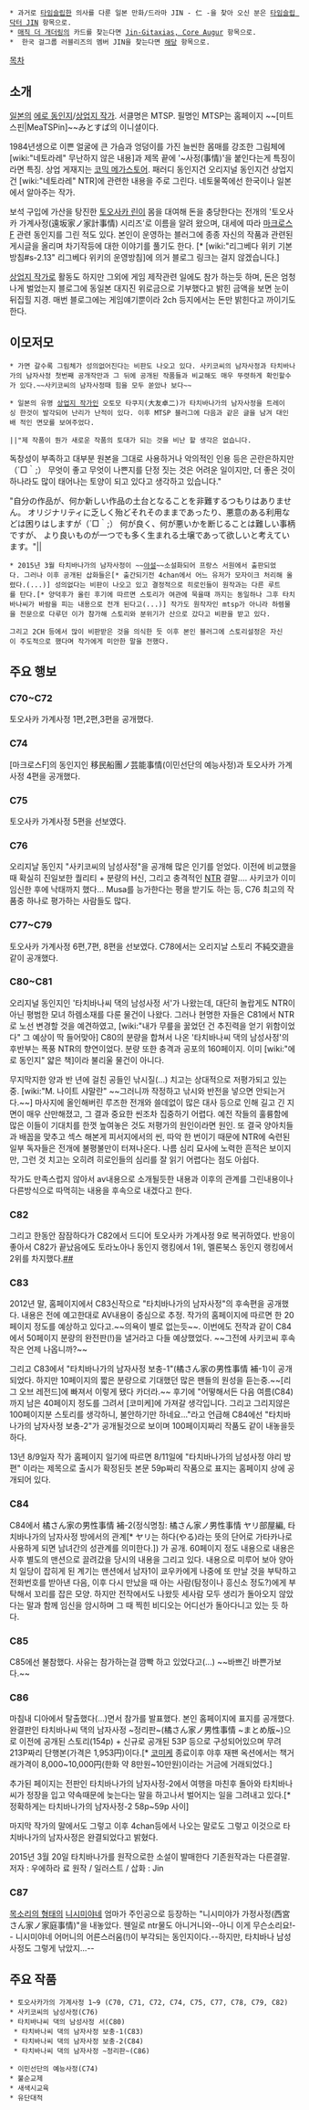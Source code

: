  * 과거로 [[타임슬립]]한 의사를 다룬 일본 만화/드라마 JIN - 仁 -을 찾아 오신 분은 [[타임슬립 닥터 JIN]] 항목으로.
 * [[매직 더 개더링]]의 카드를 찾는다면 [[Jin-Gitaxias, Core Augur]] 항목으로.
 *  한국 걸그룹 러블리즈의 멤버 JIN을 찾는다면 [[JIN(러블리즈)|해당]] 항목으로.
[[목차]]
== 소개 ==
[[일본]]의 [[에로 동인지]]/[[상업지 작가]]. 서클명은 MTSP. 필명인 MTSP는 홈페이지 ~~[미트스핀|MeaTSPin]~~みとすぱ의 이니셜이다. 

1984년생으로 이쁜 얼굴에 큰 가슴과 엉덩이를 가진 늘씬한 몸매를 강조한 그림체에 [wiki:"네토라레" 무난하지 않은 내용]과 제목 끝에 '~사정(事情)'을 붙인다는게 특징이라면 특징. 상업 게재지는 [[코믹 메가스토어]]. 패러디 동인지건 오리지널 동인지건 상업지건 [wiki:"네토라레" NTR]에 관련한 내용을 주로 그린다. 네토물쪽에선 한국이나 일본에서 알아주는 작가. 

보석 구입에 가산을 탕진한 [[토오사카 린]]이 몸을 대여해 돈을 충당한다는 전개의 '토오사카 가계사정(遠坂家ノ家計事情) 시리즈'로 이름을 알려 왔으며, 대세에 따라 [[마크로스F]] 관련 동인지를 그린 적도 있다. 본인이 운영하는 블러그에 종종 자신의 작품과 관련된 게시글을 올리며 차기작등에 대한 이야기를 풀기도 한다. [*  [wiki:"리그베다 위키 기본방침#s-2.13" 리그베다 위키의 운영방침]에 의거 블로그 링크는 걸지 않겠습니다.]

[[상업지 작가]]로 활동도 하지만 그외에 게임 제작관련 일에도 참가 하는듯 하며, 돈은 엄청나게 벌었는지 블로그에 동일본 대지진 위로금으로 기부했다고 밝힌 금액을 보면 눈이 뒤집힐 지경. 매번 블로그에는 게임얘기뿐이라 2ch 등지에서는 돈만 밝힌다고 까이기도 한다.

== 이모저모 ==
 * 가면 갈수록 그림체가 성의없어진다는 비판도 나오고 있다. 사키코씨의 남자사정과 타치바나가의 남자사정 첫번째 공개작만과 그 뒤에 공개된 작품들과 비교해도 매우 뚜렷하게 확인할수가 있다.~~사키코씨의 남자사정때 힘을 모두 쏟았나 보다~~

 * 일본의 유명 [[상업지 작가]]인 오토모 타쿠지(大友卓二)가 타치바나가의 남자사정을 트레이싱 한것이 발각되어 난리가 난적이 있다. 이후 MTSP 블러그에 다음과 같은 글을 남겨 대인배 적인 면모를 보여주었다.

 ||"제 작품이 뭔가 새로운 작품의 토대가 되는 것을 비난 할 생각은 없습니다.
독창성이 부족하고 대부분 원본을 그대로 사용하거나 악의적인 인용 등은 곤란은하지만（´□｀;）
무엇이 좋고 무엇이 나쁜지를 단정 짓는 것은 어려운 일이지만,
더 좋은 것이 하나라도 많이 태어나는 토양이 되고 있다고 생각하고 있습니다."

"自分の作品が、何か新しい作品の土台となることを非難するつもりはありません。
オリジナリティに乏しく殆どそれそのままであったり、悪意のある利用などは困りはしますが（´□｀;）
何が良く、何が悪いかを断じることは難しい事柄ですが、
より良いものが一つでも多く生まれる土壌であって欲しいと考えています。"||

 * 2015년 3월 타치바나가의 남자사정이 ~~[[야설]]~~소설화되어 프랑스 서원에서 출판되었다. 그러나 이후 공개된 삽화들은[* 출간되기전 4chan에서 어느 유저가 모자이크 처리해 올렸다.(...)] 성의없다는 비판이 나오고 있고 결정적으로 히로인들이 원작과는 다른 루트를 탄다.[* 양덕후가 올린 후기에 따르면 스토리가 여관에 묵을때 까지는 동일하나 그후 타치바나씨가 바람을 피는 내용으로 전개 된다고(...)] 작가도 원작자인 mtsp가 아니라 하렘물을 전문으로 다루던 이가 참가해 스토리와 분위기가 산으로 갔다고 비판을 받고 있다.

 그리고 2CH 등에서 많이 비판받은 것을 의식한 듯 이후 본인 블러그에 스토리설정은 자신이 주도적으로 했다며 작가에게 미안한 말을 전했다.
== 주요 행보 ==
=== C70~C72 ===
토오사카 가계사정 1편,2편,3편을 공개했다.

=== C74 ===
[마크로스F]의 동인지인 移民船團ノ芸能事情(이민선단의 예능사정)과 토오사카 가계사정 4편을 공개했다. 

=== C75 ===
토오사카 가계사정 5편을 선보였다.

=== C76 ===
오리지날 동인지 "사키코씨의 남성사정"을 공개해 많은 인기를 얻었다. 이전에 비교했을 때 확실히 진일보한 퀄리티 + 분량의 H신, 그리고 충격적인 [[NTR]] 결말.... 사키코가 이미 임신한 후에 낙태까지 했다... Musa를 능가한다는 평을 받기도 하는 등, C76 최고의 작품중 하나로 평가하는 사람들도 많다.

=== C77~C79 ===
토오사카 가계사정 6편,7편, 8편을 선보였다. C78에서는 오리지날 스토리 不純交遊을 같이 공개했다.

=== C80~C81 ===
오리지널 동인지인 '타치바나씨 댁의 남성사정 서'가 나왔는데, 대단히 놀랍게도 NTR이 아닌 평범한 모녀 하렘소재를 다룬 물건이 나왔다. 그러나 현명한 자들은 C81에서 NTR로 노선 변경할 것을 예견하였고, [wiki:"내가 무릎을 꿇었던 건 추진력을 얻기 위함이었다" 그 예상이 딱 들어맞아] C80의 분량을 합쳐서 나온 '타치바나씨 댁의 남성사정'의 후반부는 폭풍 NTR의 향연이었다. 분량 또한 충격과 공포의 160페이지. 이미 [wiki:"에로 동인지" 얇은 책]이라 불리울 물건이 아니다.

무지막지한 양과 반 년에 걸친 공들인 낚시질(...) 치고는 상대적으로 저평가되고 있는 중. [wiki:"M. 나이트 샤말란" ~~그러니까 작정하고 낚시와 반전을 넣으면 안되는거다.~~] 마사지에 올인해버린 루즈한 전개와 쓸데없이 많은 대사 등으로 인해 길고 긴 지면이 매우 산만해졌고, 그 결과 중요한 씬조차 집중하기 어렵다. 예전 작들의 훌륭함에 많은 이들이 기대치를 한껏 높여놓은 것도 저평가의 원인이라면 원인. 또 결국 양아치들과 배꼽을 맞추고 섹스 해본게 피서지에서의 씬, 따악 한 번이기 때문에 NTR에 숙련된 일부 독자들은 전개에 불평불만이 터져나온다. 나름 심리 묘사에 노력한 흔적은 보이지만, 그런 것 치고는 오히려 히로인들의 심리를 잘 읽기 어렵다는 점도 아쉽다.

작가도 만족스럽지 않아서 av내용으로 소개될듯한 내용과 이후의 관계를 그린내용이나 다른방식으로 따먹히는 내용을 후속으로 내겠다고 한다. 

=== C82 ===
그리고 한동안 잠잠하다가 C82에서 드디어 토오사카 가계사정 9로 복귀하였다. 반응이 좋아서 C82가 끝났음에도 토라노아나 동인지 랭킹에서 1위, 멜론북스 동인지 랭킹에서 2위를 차지했다.[http://wildarms.egloos.com/4759711 ##]

=== C83 ===
2012년 말, 홈페이지에서 C83신작으로 "타치바나가의 남자사정"의 후속편을 공개했다. 내용은 전에 예고한대로 AV내용이 중심으로 추정. 작가의 홈페이지에 따르면 한 20페이지 정도를 예상하고 있다고.~~의욕이 별로 없는듯~~. 이번에도 전작과 같이 C84에서 50페이지 분량의 완전판(!)을 낼거라고 다들 예상했었다. ~~그전에 사키코씨 후속작은 언제 나옵니까?~~

그리고 C83에서 "타치바나가의 남자사정 보충-1"(橘さん家の男性事情 補-1)이 공개되었다. 하지만 10페이지의 짧은 분량으로 기대했던 많은 팬들의 원성을 듣는중.~~[리그 오브 레전드]에 빠져서 이렇게 됐다 카더라.~~ 후기에 "어떻해서든 다음 여름(C84)까지 남은 40페이지 정도를 그려서 [코미케]에 가져갈 생각입니다. 그리고 그리지않은 100페이지분 스토리를 생각하니, 불안하기만 하네요..."라고 언급해 C84에선 "타치바나가의 남자사정 보충-2"가 공개될것으로 보이며 100페이지짜리 작품도 같이 내놓을듯 하다.

13년 8/9일자 작가 홈페이지 일기에 따르면 8/11일에 "타치바나가의 남성사정 야리 방 편" 이라는 제목으로 출시가 확정된듯 본문 59p짜리 작품으로 표지는 홈페이지 상에 공개되어 있다.

=== C84 ===
C84에서 橘さん家の男性事情 補-2(정식명칭: 橘さん家ノ男性事情 ヤリ部屋編, 타치바나가의 남자사정 방에서의 관계[* ヤリ는 하다(やる)라는 뜻의 단어로 가타카나로 사용하게 되면 남녀간의 성관계를 의미한다.]) 가 공개. 60페이지 정도 내용으로 내용은 사후 별도의 맨션으로 끌려갔을 당시의 내용을 그리고 있다. 내용으로 미루어 보아 양아치 일당이 잡히게 된 계기는 맨션에서 남자1이 쿄우카에게 나중에 또 만날 것을 부탁하고 전화번호를 받아낸 다음, 이후 다시 만났을 때 아는 사람(탐정이나 흥신소 정도?)에게 부탁해서 꼬리를 잡은 모양. 하지만 전작에서도 나왔듯 세사람 모두 생리가 돌아오지 않았다는 말과 함께 임신을 암시하며 그 때 찍힌 비디오는 어디선가 돌아다니고 있는 듯 하다.

=== C85 ===
C85에선 불참했다. 사유는 참가하는걸 깜빡 하고 있었다고(...) ~~바쁘긴 바쁜가보다.~~

=== C86 ===
마침내 디아에서 탈출했다(…)면서 참가를 발표했다.
본인 홈페이지에 표지를 공개했다. 완결판인 타치바나씨 댁의 남자사정 ~정리판~(橘さん家ノ男性事情 ~まとめ版~)으로 이전에 공개된 스토리(154p) + 신규로 공개된 53P 등으로 구성되어있으며 무려 213P짜리 단행본(가격은 1,953円)이다.[* [[코미케]] 종료이후 야후 재팬 옥션에서는 책거래가격이 8,000~10,000円(한화 약 8만원~10만원)이라는 거금에 거래되었다.]

추가된 페이지는 전판인 타치바나가의 남자사정-2에서 여행을 마친후 돌아와 타치바나씨가 정장을 입고 약속때문에 늦는다는 말을 하고나서 벌어지는 일을 그려내고 있다.[* 정확하게는 타치바나가의 남자사정-2 58p~59p 사이]

마지막 작가의 말에서도 그렇고 이후 4chan등에서 나오는 말로도 그렇고 이것으로 타치바나가의 남자사정은 완결되었다고 밝혔다.

2015년 3월 20일 타치바나가를 원작으로한 소설이 발매한다 기존원작과는 다른결말.
저자 : 우에하라 료 원작 / 일러스트 / 삽화 : Jin
=== C87 ===
[[목소리의 형태]]의 [[니시미야 쇼코|니시미야]]네 엄마가 주인공으로 등장하는 "니시미야가 가정사정(西宮さん家ノ家庭事情)"을 내놓았다. 
웬일로 ntr물도 아니거니와--아니 이게 무슨소리요!-- 니시미야네 어머니의 어른스러움(!)이 부각되는 동인지이다.--하지만, 타치바나 남성사정도 그렇게 낚았지...-- 
== 주요 작품 ==
 * 토오사카가의 가계사정 1~9 (C70, C71, C72, C74, C75, C77, C78, C79, C82) 
 * 사키코씨의 남성사정(C76)
 * 타치바나씨 댁의 남성사정 서(C80)
  * 타치바나씨 댁의 남자사정 보충-1(C83)
  * 타치바나씨 댁의 남자사정 보충-2(C84)
  * 타치바나씨 댁의 남자사정 ~정리판~(C86)

 * 이민선단의 예능사정(C74)
 * 불순교제
 * 새색시교육
 * 유단대적
